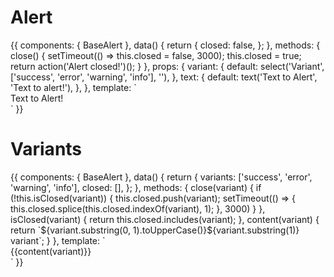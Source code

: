 
<Meta title="Components/Alert" component={BaseAlert} />

# Alert

<Props of={BaseAlert} />

<Preview>
  <Story name="Default">
    {{
      components: {
        BaseAlert
      },
      data() {
        return {
          closed: false,
        };
      },
      methods: {
        close() {
          setTimeout(() => this.closed = false, 3000);
          this.closed = true;
          return action('Alert closed!')();
        }
      },
      props: {
        variant: {
          default: select('Variant', ['success', 'error', 'warning', 'info'], ''),
        },
        text: {
          default: text('Text to Alert', 'Text to alert!'),
        },
      },
      template: `
        <div class="mx-auto px-16 pt-6">
          <BaseAlert
            v-if="!closed"
            :variant="variant"
            @close="close()"
          >
            Text to Alert!
          </BaseAlert>
        </div>`
    }}
  </Story>
</Preview>

# Variants

<Preview>
  <Story name="Variants">
    {{
      components: {
        BaseAlert
      },
      data() {
        return {
          variants: ['success', 'error', 'warning', 'info'],
          closed: [],
        };
      },
      methods: {
        close(variant) {
          if (!this.isClosed(variant)) {
            this.closed.push(variant);
            setTimeout(() => {
              this.closed.splice(this.closed.indexOf(variant), 1);
            }, 3000)
          }
        },
        isClosed(variant) {
          return this.closed.includes(variant);
        },
        content(variant) {
          return `${variant.substring(0, 1).toUpperCase()}${variant.substring(1)} variant`;
        }
      },
      template: `
        <div class="mx-auto px-16 pt-6">
          <BaseAlert
            v-for="variant in variants"
            v-if="!isClosed(variant)"
            class="mb-2"
            :variant="variant"
            @close="close(variant)"
          >
            {{content(variant)}}
          </BaseAlert>
        </div>`
    }}
  </Story>
</Preview>